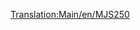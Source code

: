 [[Translation:Main/en/MJS250]]{{Template:Trenes/Es
|Imagen=[[File:en/Mjs250.png]]
|Nombre=MJS250
|Precio=18.750 € (9.375 £)
|Velocidad=80 km/h (50 mph)
|Peso=65 t
|Potencia=600 CV (448 kW)
|Coste-anual=1.980 € (990 £)
|Diseño=1955
|Duración=22
|Capacidad=--
|Descripción=La «MJS250» es la primera máquina diésel disponible en los climas subártico y subtropicales. Es barato, pero carece de velocidad y potencia. Actualícela tan pronto como el tiempo y el dinero se lo permitan. Sin embargo poner dos unidades «MJS250» juntas en un mismo tren será más barato y más potente que un «[[Main/es/Wills 2-8-0|Wills 2-8-0]]».

|Vida-real=La «MJS250» se parece a la [http://www.wikipedia.org/wiki/es:Locomotora de maniobras locomotora de maniobras] «Davenport 44t»
}}